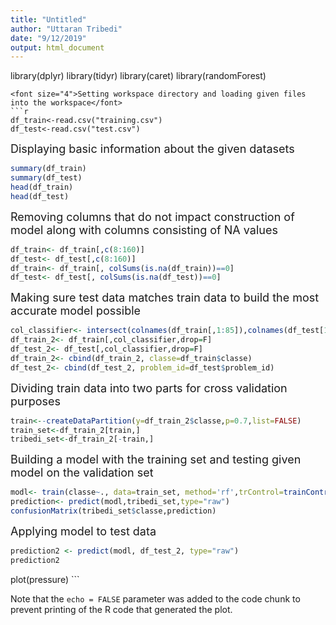 ---
title: "Untitled"
author: "Uttaran Tribedi"
date: "9/12/2019"
output: html_document
---

library(dplyr)
library(tidyr)
library(caret)
library(randomForest)
```
<font size="4">Setting workspace directory and loading given files into the workspace</font>
```{r}
df_train<-read.csv("training.csv")
df_test<-read.csv("test.csv")
```
<font size="4">Displaying basic information about the given datasets</font>
```{r}
summary(df_train)
summary(df_test)
head(df_train)
head(df_test)
```
<font size="4">Removing columns that do not impact construction of model along with columns consisting of NA values</font>
```{r}

df_train<- df_train[,c(8:160)]
df_test<- df_test[,c(8:160)]
df_train<- df_train[, colSums(is.na(df_train))==0]
df_test<- df_test[, colSums(is.na(df_test))==0]
```
<font size="4">Making sure test data matches train data to build the most accurate model possible</font> 
```{r}
col_classifier<- intersect(colnames(df_train[,1:85]),colnames(df_test[1:52]))
df_train_2<- df_train[,col_classifier,drop=F]
df_test_2<- df_test[,col_classifier,drop=F]
df_train_2<- cbind(df_train_2, classe=df_train$classe)
df_test_2<- cbind(df_test_2, problem_id=df_test$problem_id)
```
<font size="4">Dividing train data into two parts for cross validation purposes</font>
```{r}
train<--createDataPartition(y=df_train_2$classe,p=0.7,list=FALSE)
train_set<-df_train_2[train,]
tribedi_set<-df_train_2[-train,]
```
<font size="4">Building a model with the training set and testing given model on the validation set</font>
```{r}
modl<- train(classe~., data=train_set, method='rf',trControl=trainControl(method = 'cv', number = 5), na.action=na.omit)
prediction<- predict(modl,tribedi_set,type="raw")
confusionMatrix(tribedi_set$classe,prediction)
```
<font size="4">Applying model to test data</font> 
```{r}
prediction2 <- predict(modl, df_test_2, type="raw")
prediction2
```

plot(pressure)
```

Note that the `echo = FALSE` parameter was added to the code chunk to prevent printing of the R code that generated the plot.
